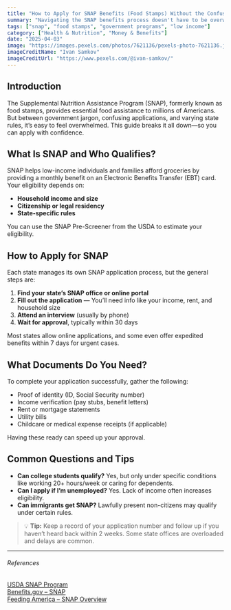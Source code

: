 ```yaml
---
title: "How to Apply for SNAP Benefits (Food Stamps) Without the Confusion"
summary: "Navigating the SNAP benefits process doesn't have to be overwhelming. This guide breaks down eligibility, the application process, and tips to help you access the food assistance you may qualify for."
tags: ["snap", "food stamps", "government programs", "low income"]
category: ["Health & Nutrition", "Money & Benefits"]
date: "2025-04-03"
image: "https://images.pexels.com/photos/7621136/pexels-photo-7621136.jpeg"
imageCreditName: "Ivan Samkov"
imageCreditUrl: "https://www.pexels.com/@ivan-samkov/"
---
```


## Introduction

The Supplemental Nutrition Assistance Program (SNAP), formerly known as food stamps, provides essential food assistance to millions of Americans. But between government jargon, confusing applications, and varying state rules, it’s easy to feel overwhelmed. This guide breaks it all down—so you can apply with confidence.

## What Is SNAP and Who Qualifies?

SNAP helps low-income individuals and families afford groceries by providing a monthly benefit on an Electronic Benefits Transfer (EBT) card. Your eligibility depends on:

- **Household income and size**
- **Citizenship or legal residency**
- **State-specific rules**

You can use the SNAP Pre-Screener from the USDA to estimate your eligibility.

## How to Apply for SNAP

Each state manages its own SNAP application process, but the general steps are:

1. **Find your state’s SNAP office or online portal**  
2. **Fill out the application** — You’ll need info like your income, rent, and household size  
3. **Attend an interview** (usually by phone)  
4. **Wait for approval**, typically within 30 days  

Most states allow online applications, and some even offer expedited benefits within 7 days for urgent cases.

## What Documents Do You Need?

To complete your application successfully, gather the following:

- Proof of identity (ID, Social Security number)
- Income verification (pay stubs, benefit letters)
- Rent or mortgage statements
- Utility bills
- Childcare or medical expense receipts (if applicable)

Having these ready can speed up your approval.

## Common Questions and Tips

- **Can college students qualify?** Yes, but only under specific conditions like working 20+ hours/week or caring for dependents.
- **Can I apply if I’m unemployed?** Yes. Lack of income often increases eligibility.
- **Can immigrants get SNAP?** Lawfully present non-citizens may qualify under certain rules.

> 💡 **Tip:** Keep a record of your application number and follow up if you haven’t heard back within 2 weeks. Some state offices are overloaded and delays are common.

***

###### References  

<a href="https://www.fns.usda.gov/snap" target="_blank" rel="noopener noreferrer">USDA SNAP Program</a><br />
<a href="https://www.benefits.gov/benefit/361" target="_blank" rel="noopener noreferrer">Benefits.gov – SNAP</a><br />
<a href="https://www.feedingamerica.org/take-action/advocate/federal-hunger-relief-programs/supplemental-nutrition-assistance-program" target="_blank" rel="noopener noreferrer">Feeding America – SNAP Overview</a>